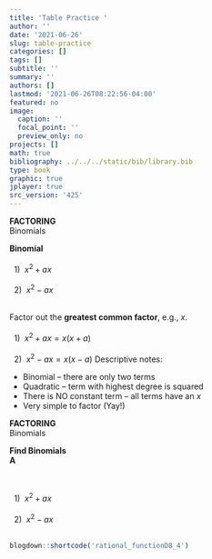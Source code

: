 ```yaml
---
title: 'Table Practice '
author: ''
date: '2021-06-26'
slug: table-practice
categories: []
tags: []
subtitle: ''
summary: ''
authors: []
lastmod: '2021-06-26T08:22:56-04:00'
featured: no
image:
  caption: ''
  focal_point: ''
  preview_only: no
projects: []
math: true
bibliography: ../../../static/bib/library.bib
type: book
graphic: true
jplayer: true
src_version: '425'
---
```


<div class="view">
<div class="view-title">
<strong>FACTORING</strong><br/>
Binomials
</div>
<div>
<div class="view-left">
<strong>Binomial</strong><br/><br/>
$\ \ 1) \ \ x^2 + ax$<br/><br/>
$\ \ 2) \ \ x^2 - ax$<br/><br/>
</div>
<div class="view-right">
Factor out the **greatest common factor**, e.g., $x.$
<br/><br/>$\ \ 1) \ \ x^2 + ax = x(x+a)$
<br/><br/>$\ \ 2)\ \ x^2 - ax = x(x-a)$
Descriptive notes:

- Binomial -- there are only two terms
- Quadratic -- term with highest degree is squared
- There is NO constant term -- all terms have an $x$
- Very simple to factor (Yay!)

</div>
</div>
</div>

<div class="view">
<div class="view-title">
<strong>FACTORING</strong><br/>
Binomials
</div>
<div>
<div class="view-left">
<strong>Find Binomials<div class="color-group color-mode-a"><div class="color-group-a">A</div></div></strong><br/><br/>
$\ \ 1) \ \ x^2 + ax$<br/><br/>
$\ \ 2) \ \ x^2 - ax$<br/><br/>
</div>
<div class="view-right">

```r
blogdown::shortcode('rational_functionD8_4')
```
</div>
</div>
</div>

